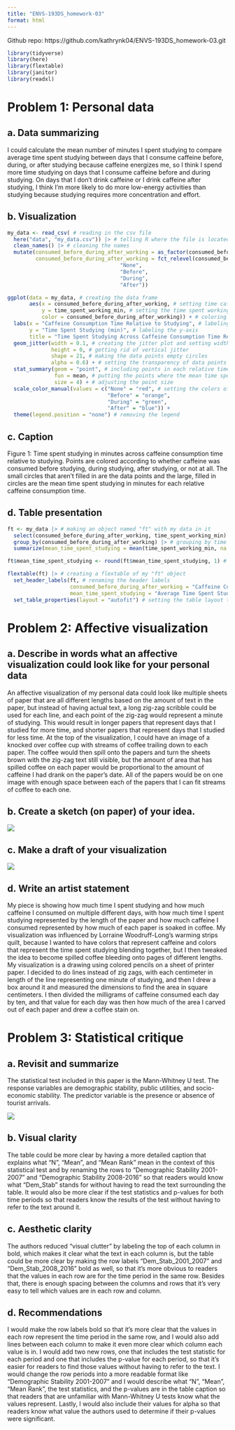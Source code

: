 ```yaml
---
title: "ENVS-193DS_homework-03"
format: html
---
```


Github repo: https://github.com/kathrynk04/ENVS-193DS_homework-03.git

```r
library(tidyverse)
library(here)
library(flextable)
library(janitor)
library(readxl)
```

# Problem 1: Personal data

## a. Data summarizing

I could calculate the mean number of minutes I spent studying to compare average time spent studying between days that I consume caffeine before, during, or after studying because caffeine energizes me, so I think I spend more time studying on days that I consume caffeine before and during studying. On days that I don't drink caffeine or I drink caffeine after studying, I think I'm more likely to do more low-energy activities than studying because studying requires more concentration and effort.

## b. Visualization

```r
my_data <- read_csv( # reading in the csv file
  here("data", "my_data.csv")) |> # telling R where the file is located
  clean_names() |> # cleaning the names
  mutate(consumed_before_during_after_working = as_factor(consumed_before_during_after_working), # making when the caffeine was consumed relative to studying a factor
         consumed_before_during_after_working = fct_relevel(consumed_before_during_after_working, # changing the factor orders
                                    "None",
                                    "Before",
                                    "During",
                                    "After")) 

ggplot(data = my_data, # creating the data frame
       aes(x = consumed_before_during_after_working, # setting time caffeine was consumed relative to studying as the x-axis
           y = time_spent_working_min, # setting the time spent working as the y-axis
           color = consumed_before_during_after_working)) + # coloring by time caffeine was consumed relative to studying
  labs(x = "Caffeine Consumption Time Relative to Studying", # labeling the x-axis
       y = "Time Spent Studying (min)", # labeling the y-axis
       title = "Time Spent Studying Across Caffeine Consumption Time Relative to Studying") + # creating the title
  geom_jitter(width = 0.1, # creating the jitter plot and setting width as 0.1
              height = 0, # getting rid of vertical jitter
              shape = 21, # making the data points empty circles
              alpha = 0.6) + # setting the transparency of data points
  stat_summary(geom = "point", # including points in each relative time
               fun = mean, # putting the points where the mean time spent studying is
               size = 4) + # adjusting the point size
  scale_color_manual(values = c("None" = "red", # setting the colors of each group
                                "Before" = "orange",
                                "During" = "green",
                                "After" = "blue")) +
  theme(legend.position = "none") # removing the legend
```

## c. Caption

Figure 1: Time spent studying in minutes across caffeine consumption time relative to studying. Points are colored according to whether caffeine was consumed before studying, during studying, after studying, or not at all. The small circles that aren't filled in are the data points and the large, filled in circles are the mean time spent studying in minutes for each relative caffeine consumption time.

## d. Table presentation

```r
ft <- my_data |> # making an object named "ft" with my data in it
  select(consumed_before_during_after_working, time_spent_working_min) |> # selecting for time caffeine was consumed relative to studying and time spent working
  group_by(consumed_before_during_after_working) |> # grouping by time caffeine was consumed relative to studying
  summarize(mean_time_spent_studying = mean(time_spent_working_min, na.rm = FALSE)) # calculating the mean time spent studying for each group

ft$mean_time_spent_studying <- round(ft$mean_time_spent_studying, 1) # rounding numbers to 1 decimal place

flextable(ft) |> # creating a flextable of my "ft" object
  set_header_labels(ft, # renaming the header labels
                    consumed_before_during_after_working = "Caffeine Consumption Time Relative to Studying",
                    mean_time_spent_studying = "Average Time Spent Studying (min)") |> 
  set_table_properties(layout = "autofit") # setting the table layout to "autofit"
```

# Problem 2: Affective visualization

## a. Describe in words what an affective visualization could look like for your personal data

An affective visualization of my personal data could look like multiple sheets of paper that are all different lengths based on the amount of text in the paper, but instead of having actual text, a long zig-zag scribble could be used for each line, and each point of the zig-zag would represent a minute of studying. This would result in longer papers that represent days that I studied for more time, and shorter papers that represent days that I studied for less time. At the top of the visualization, I could have an image of a knocked over coffee cup with streams of coffee trailing down to each paper. The coffee would then spill onto the papers and turn the sheets brown with the zig-zag text still visible, but the amount of area that has spilled coffee on each paper would be proportional to the amount of caffeine I had drank on the paper's date. All of the papers would be on one image with enough space between each of the papers that I can fit streams of coffee to each one.

## b. Create a sketch (on paper) of your idea.

![](images/sketch.png)

## c. Make a draft of your visualization

![](images/Scanned Documents (1)-1.png)

## d. Write an artist statement

My piece is showing how much time I spent studying and how much caffeine I consumed on multiple different days, with how much time I spent studying represented by the length of the paper and how much caffeine I consumed represented by how much of each paper is soaked in coffee. My visualization was influenced by Lorraine Woodruff-Long's warming strips quilt, because I wanted to have colors that represent caffeine and colors that represent the time spent studying blending together, but I then tweaked the idea to become spilled coffee bleeding onto pages of different lengths. My visualization is a drawing using colored pencils on a sheet of printer paper. I decided to do lines instead of zig zags, with each centimeter in length of the line representing one minute of studying, and then I drew a box around it and measured the dimensions to find the area in square centimeters. I then divided the milligrams of caffeine consumed each day by ten, and that value for each day was then how much of the area I carved out of each paper and drew a coffee stain on.

# Problem 3: Statistical critique

## a. Revisit and summarize

The statistical test included in this paper is the Mann-Whitney U test. The response variables are demographic stability, public utilities, and socio-economic stability. The predictor variable is the presence or absence of tourist arrivals.

![](images/Mann-Whitney%20U%20Figure.png)

## b. Visual clarity

The table could be more clear by having a more detailed caption that explains what "N", "Mean", and "Mean Rank" mean in the context of this statistical test and by renaming the rows to "Demographic Stability 2001-2007" and "Demographic Stability 2008-2016" so that readers would know what "Dem_Stab" stands for without having to read the text surrounding the table. It would also be more clear if the test statistics and p-values for both time periods so that readers know the results of the test without having to refer to the text around it.

## c. Aesthetic clarity

The authors reduced "visual clutter" by labeling the top of each column in bold, which makes it clear what the text in each column is, but the table could be more clear by making the row labels "Dem_Stab_2001_2007" and "Dem_Stab_2008_2016" bold as well, so that it's more obvious to readers that the values in each row are for the time period in the same row. Besides that, there is enough spacing between the columns and rows that it's very easy to tell which values are in each row and column.

## d. Recommendations

I would make the row labels bold so that it's more clear that the values in each row represent the time period in the same row, and I would also add lines between each column to make it even more clear which column each value is in. I would add two new rows, one that includes the test statistic for each period and one that includes the p-value for each period, so that it's easier for readers to find those values without having to refer to the text. I would change the row periods into a more readable format like "Demographic Stability 2001-2007" and I would describe what "N", "Mean", "Mean Rank", the test statistics, and the p-values are in the table caption so that readers that are unfamiliar with Mann-Whitney U tests know what the values represent. Lastly, I would also include their values for alpha so that readers know what value the authors used to determine if their p-values were significant.
